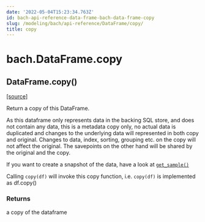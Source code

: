 ```yaml
---
date: '2022-05-04T15:23:34.763Z'
id: bach-api-reference-data-frame-bach-data-frame-copy
slug: /modeling/bach/api-reference/DataFrame/copy/
title: copy
---
```


# bach.DataFrame.copy

<div className="method">

<h2 className="signature-method"><span className="additional-name">DataFrame.</span><span className="name">copy(</span><small className="parameter-list"></small>)</h2>


&#8203;<span className="view-source">[[source]](https://github.com/objectiv/objectiv-analytics/blob/main/bach/bach/dataframe.py)</span>

<div className="content">

Return a copy of this DataFrame.

As this dataframe only represents data in the backing SQL store, and does not contain any data,
this is a metadata copy only, no actual data is duplicated and changes to the underlying data
will represented in both copy and original.
Changes to data, index, sorting, grouping etc. on the copy will not affect the original.
The savepoints on the other hand will be shared by the original and the copy.

If you want to create a snapshot of the data, have a look at [`get_sample()`](/docs/modeling/bach/api-reference/DataFrame/bach.DataFrame.get-sample)

Calling `copy(df)` will invoke this copy function, i.e. `copy(df)` is implemented as df.copy()


### Returns

a copy of the dataframe



</div>


</div>
